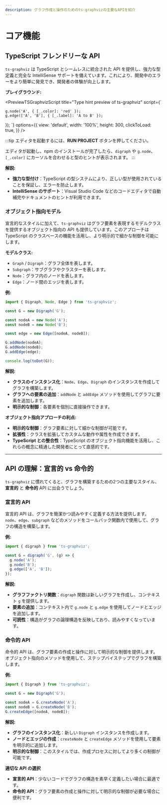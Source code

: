 ```yaml
---
description: グラフ作成と操作のためのts-graphvizの主要なAPIを紹介
---
```


# コア機能

## TypeScript フレンドリーな API

`ts-graphviz` は TypeScript とシームレスに統合された API を提供し、強力な型定義と完全な IntelliSense サポートを備えています。これにより、開発中のエラーをより簡単に発見でき、開発者の体験が向上します。

**プレイグラウンド:**

 <PreviewTSGraphvizScript
  title="Type hint preview of ts-graphviz"
  script={`

    g.node('A', { [_.color]: 'red' });
    g.edge(['A', 'B'], { [_.label]: 'A to B' });
});
`}
  options={{
    view: 'default',
    width: '100%',
    height: 300,
    clickToLoad: true,
  }}
/>

:::tip
エディタを起動するには、**RUN PROJECT** ボタンを押してください。

エディタが起動し、npm のインストールが完了したら、`digraph` や `g.node`、`[_.color]` にカーソルを合わせると型のヒントが表示されます。
:::

**解説:**

- **強力な型付け**：TypeScript の型システムにより、正しい型が使用されていることを保証し、エラーを防止します。
- **IntelliSense のサポート**：Visual Studio Code などのコードエディタで自動補完やドキュメントのヒントが利用できます。

### オブジェクト指向モデル

宣言的なスタイルに加えて、`ts-graphviz` はグラフ要素を表現するモデルクラスを提供するオブジェクト指向の API も提供しています。このアプローチは TypeScript のクラスベースの機能を活用し、より明示的で細かな制御を可能にします。

**モデルクラス:**

- `Graph` / `Digraph`：グラフ全体を表します。
- `Subgraph`：サブグラフやクラスターを表します。
- `Node`：グラフ内のノードを表します。
- `Edge`：ノード間のエッジを表します。

**例:**

```typescript
import { Digraph, Node, Edge } from 'ts-graphviz';

const G = new Digraph('G');

const nodeA = new Node('A');
const nodeB = new Node('B');

const edge = new Edge([nodeA, nodeB]);

G.addNode(nodeA);
G.addNode(nodeB);
G.addEdge(edge);

console.log(toDot(G));
```

**解説:**

- **クラスのインスタンス化**：`Node`、`Edge`、`Digraph` のインスタンスを作成してグラフを構築します。
- **グラフへの要素の追加**：`addNode` と `addEdge` メソッドを使用してグラフに要素を追加します。
- **明示的な制御**：各要素を個別に直接操作できます。

**オブジェクト指向アプローチの利点:**

- **明示的な制御**：グラフ要素に対して細かな制御が可能です。
- **拡張性**：クラスを拡張してカスタムな動作や属性を作成できます。
- **TypeScript との整合性**：TypeScript のオブジェクト指向機能を活用し、これらの概念に精通した開発者にとって直感的です。

---

## API の理解：宣言的 vs 命令的

`ts-graphviz` に慣れてくると、グラフを構築するための2つの主要なスタイル、**宣言的** と **命令的** API に出会うでしょう。

### 宣言的 API

宣言的 API は、グラフを簡潔かつ読みやすく定義する方法を提供します。`node`、`edge`、`subgraph` などのメソッドをコールバック関数内で使用して、グラフの構造を構築します。

**例:**

```typescript
import { digraph } from 'ts-graphviz';

const G = digraph('G', (g) => {
  g.node('A');
  g.node('B');
  g.edge(['A', 'B']);
});
```

**解説:**

- **グラフファクトリ関数**：`digraph` 関数は新しいグラフを作成し、コンテキスト `g` を提供します。
- **要素の追加**：コンテキスト内で `g.node` と `g.edge` を使用してノードとエッジを追加します。
- **可読性**：構造がグラフの論理構造を反映しており、読みやすくなっています。

### 命令的 API

命令的 API は、グラフ要素の作成と操作に対して明示的な制御を提供します。オブジェクト指向のメソッドを使用して、ステップバイステップでグラフを構築します。

**例:**

```typescript
import { Digraph } from 'ts-graphviz';

const G = new Digraph('G');

const nodeA = G.createNode('A');
const nodeB = G.createNode('B');
G.createEdge([nodeA, nodeB]);
```

**解説:**

- **グラフのインスタンス化**：新しい `Digraph` インスタンスを作成します。
- **ノードとエッジの作成**：`createNode` と `createEdge` メソッドを使用して要素を明示的に追加します。
- **明示的な制御**：このスタイルでは、作成プロセスに対してより多くの制御が可能です。

**適切な API の選択**

- **宣言的 API**：少ないコードでグラフの構造を素早く定義したい場合に最適です。
- **命令的 API**：グラフ要素の作成と操作に対して明示的な制御が必要な場合に便利です。
